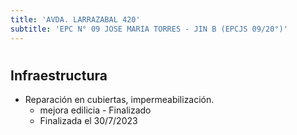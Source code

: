 ```yaml
---
title: 'AVDA. LARRAZABAL 420'
subtitle: 'EPC N° 09 JOSE MARIA TORRES - JIN B (EPCJS 09/20°)'
---
```


#
## Infraestructura

* Reparación en cubiertas, impermeabilización. 
    + mejora edilicia - Finalizado 
    + Finalizada el 30/7/2023 




